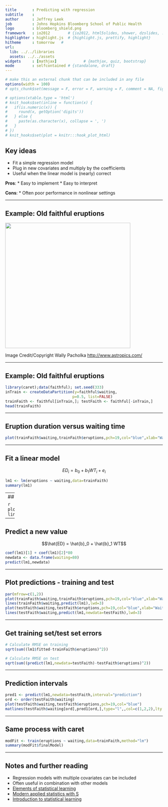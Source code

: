 ```yaml
---
title       : Predicting with regression 
subtitle    : 
author      : Jeffrey Leek
job         : Johns Hopkins Bloomberg School of Public Health
logo        : bloomberg_shield.png
framework   : io2012        # {io2012, html5slides, shower, dzslides, ...}
highlighter : highlight.js  # {highlight.js, prettify, highlight}
hitheme     : tomorrow   # 
url:
  lib: ../../libraries
  assets: ../../assets
widgets     : [mathjax]            # {mathjax, quiz, bootstrap}
mode        : selfcontained # {standalone, draft}
---
```



```r
# make this an external chunk that can be included in any file
options(width = 100)
# opts_chunk$set(message = F, error = F, warning = F, comment = NA, fig.align = 'center', dpi = 100, tidy = F, cache.path = '.cache/', fig.path = 'fig/')

# options(xtable.type = 'html')
# knit_hooks$set(inline = function(x) {
#   if(is.numeric(x)) {
#     round(x, getOption('digits'))
#   } else {
#     paste(as.character(x), collapse = ', ')
#   }
# })
# knit_hooks$set(plot = knitr:::hook_plot_html)
```


## Key ideas

* Fit a simple regression model
* Plug in new covariates and multiply by the coefficients
* Useful when the linear model is (nearly) correct

__Pros__:
* Easy to implement
* Easy to interpret

__Cons__:
* Often poor performance in nonlinear settings


---

## Example: Old faithful eruptions

<img class=center src=../../assets/img/08_PredictionAndMachineLearning/yellowstone.png height=400>

Image Credit/Copyright Wally Pacholka [http://www.astropics.com/](http://www.astropics.com/)

---

## Example: Old faithful eruptions

```r
library(caret);data(faithful); set.seed(333)
inTrain <- createDataPartition(y=faithful$waiting,
                              p=0.5, list=FALSE)
trainFaith <- faithful[inTrain,]; testFaith <- faithful[-inTrain,]
head(trainFaith)
```

---

## Eruption duration versus waiting time

```r
plot(trainFaith$waiting,trainFaith$eruptions,pch=19,col="blue",xlab="Waiting",ylab="Duration")
```

---

## Fit a linear model 

$$ ED_i = b_0 + b_1 WT_i + e_i $$

```r
lm1 <- lm(eruptions ~ waiting,data=trainFaith)
summary(lm1)
```


---
## Model fit

```r
plot(trainFaith$waiting,trainFaith$eruptions,pch=19,col="blue",xlab="Waiting",ylab="Duration")
lines(trainFaith$waiting,lm1$fitted,lwd=3)
```

---

## Predict a new value

$$\hat{ED} = \hat{b}_0 + \hat{b}_1 WT$$

```r
coef(lm1)[1] + coef(lm1)[2]*80
newdata <- data.frame(waiting=80)
predict(lm1,newdata)
```

---

## Plot predictions - training and test

```r
par(mfrow=c(1,2))
plot(trainFaith$waiting,trainFaith$eruptions,pch=19,col="blue",xlab="Waiting",ylab="Duration")
lines(trainFaith$waiting,predict(lm1),lwd=3)
plot(testFaith$waiting,testFaith$eruptions,pch=19,col="blue",xlab="Waiting",ylab="Duration")
lines(testFaith$waiting,predict(lm1,newdata=testFaith),lwd=3)
```

---

## Get training set/test set errors

```r
# Calculate RMSE on training
sqrt(sum((lm1$fitted-trainFaith$eruptions)^2))

# Calculate RMSE on test
sqrt(sum((predict(lm1,newdata=testFaith)-testFaith$eruptions)^2))
```

---

## Prediction intervals

```r
pred1 <- predict(lm1,newdata=testFaith,interval="prediction")
ord <- order(testFaith$waiting)
plot(testFaith$waiting,testFaith$eruptions,pch=19,col="blue")
matlines(testFaith$waiting[ord],pred1[ord,],type="l",,col=c(1,2,2),lty = c(1,1,1), lwd=3)
```


---

## Same process with caret

```r
modFit <- train(eruptions ~ waiting,data=trainFaith,method="lm")
summary(modFit$finalModel)
```


---

## Notes and further reading

* Regression models with multiple covariates can be included
* Often useful in combination with other models 
* [Elements of statistical learning](http://www-stat.stanford.edu/~tibs/ElemStatLearn/)
* [Modern applied statistics with S](http://www.amazon.com/Modern-Applied-Statistics-W-N-Venables/dp/0387954570)
* [Introduction to statistical learning](http://www-bcf.usc.edu/~gareth/ISL/)




